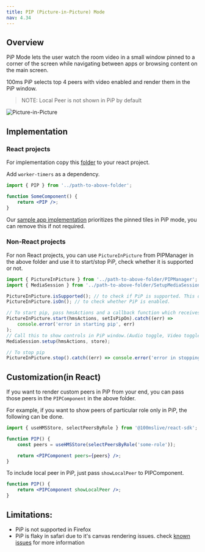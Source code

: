 ```yaml
---
title: PIP (Picture-in-Picture) Mode
nav: 4.34
---
```


## Overview

PiP Mode lets the user watch the room video in a small window pinned to a corner of the screen while navigating between apps or browsing content on the main screen.

100ms PiP selects top 4 peers with video enabled and render them in the PiP window.

> NOTE: Local Peer is not shown in PiP by default

![Picture-in-Picture](/docs/guides/pip-mode.png)

## Implementation

### React projects

For implementation copy this [folder](https://github.com/100mslive/100ms-web/tree/main/src/components/PIP) to your react project.

Add `worker-timers` as a dependency.

```jsx
import { PIP } from '../path-to-above-folder';

function SomeComponent() {
    return <PIP />;
}
```

Our [sample app implementation](https://github.com/100mslive/100ms-web/blob/main/src/components/PIP/index.jsx) prioritizes the pinned tiles in PiP mode, you can remove this if not required.

### Non-React projects

For non React projects, you can use `PictureInPicture` from PIPManager in the above folder and use it to start/stop PiP, check whether it is supported or not.

```js
import { PictureInPicture } from '../path-to-above-folder/PIPManager';
import { MediaSession } from '../path-to-above-folder/SetupMediaSession';

PictureInPicture.isSupported(); // to check if PiP is supported. This depends on browser implementation. For example, it is not supported in firefox
PictureInPicture.isOn(); // to check whether PiP is enabled.

// To start pip, pass hmsActions and a callback function which receives the current state of pip
PictureInPicture.start(hmsActions, setIsPipOn).catch((err) =>
    console.error('error in starting pip', err)
);
// Call this to show controls in PiP window.(Audio toggle, Video toggle and end call are the options supported here)
MediaSession.setup(hmsActions, store);

// To stop pip
PictureInPicture.stop().catch((err) => console.error('error in stopping pip', err));
```

## Customization(in React)

If you want to render custom peers in PiP from your end, you can pass those peers in the `PIPComponent` in the above folder.

For example, if you want to show peers of particular role only in PiP, the following can be done.

```jsx
import { useHMSStore, selectPeersByRole } from '@100mslive/react-sdk';

function PIP() {
    const peers = useHMSStore(selectPeersByRole('some-role'));

    return <PIPComponent peers={peers} />;
}
```

To include local peer in PiP, just pass `showLocalPeer` to PIPComponent.

```jsx
function PIP() {
    return <PIPComponent showLocalPeer />;
}
```

## Limitations:

-   PiP is not supported in Firefox
-   PiP is flaky in safari due to it's canvas rendering issues. check [known issues](/javascript/v2/how--to-guides/debugging/known-issues) for more information
